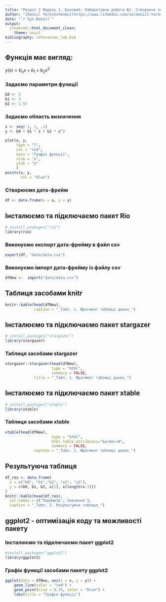 ```yaml
---
title: "Розділ 2 Модуль 1. Базовий. Лабораторна робота №1. Створення основи типового Data Science-проєкту"
author: "[Daniil Tereshchenko](https://www.linkedin.com/in/daniil-tereshchenko/), `r format(Sys.time(), '%Y')`"
date: "`r Sys.Date()`"
output: 
  cleanrmd::html_document_clean:
    theme: axist
bibliography: references_lab.bib
---
```


## Функція має вигляд:

$y(x)=b_ox+b_1+b_2x^2$

### Задаємо параметри функції

```r
b0 <- 2
b1 <- 3
b2 <- 1.57
```

### Задаємо область визначення

```r
x <- seq(-1, 1, .1)
y <- b0 + b1 * x + b2 * x^2

plot(x, y,
     type = "l",
     col = "red",
     main = "Графік функції",
     xlab = "x",
     ylab = "y"
     )
points(x, y,
       col = "blue")
```

### Cтворюємо дата-фрейм

```r
df <- data.frame(x = x, y = y) 
```

## Інсталюємо та підключаємо пакет Rio

```r
# install.packages("rio")
library(rio)
```

### Виконуємо експорт дата-фрейму в файл csv

```r
export(df, "data/data.csv")
```

### Виконуємо імпорт дата-фрейму із файлу csv

```r
dfNew <-  import("data/data.csv")
```

## Таблиця засобами knitr

```r
knitr::kable(head(dfNew),
             caption = "_Табл. 1. Фрагмент таблиці даних_")
```

## Інсталюємо та підключаємо пакет stargazer

```r
# install.packages("stargazer")
library(stargazer)
```

### Таблиця засобами stargazer

```r
stargazer::stargazer(head(dfNew),
                     type = "html",
                     summary = FALSE,
             title = "_Табл. 1. Фрагмент таблиці даних_")

```

## Інсталюємо та підключаємо пакет xtable

```r
# install.packages("xtable")
library(xtable)
```

### Таблиця засобами xtable

```r
xtable(head(dfNew),
                     type = "html",
                     html.table.attributes="border=0",
                     summary = FALSE,
             caption = "_Табл. 1. Фрагмент таблиці даних_")
```

## Результуюча таблиця

```r

df_res <- data.frame(
  x = c("b0", "b1","b2", "x1", "x2"), 
  y = c(b0, b1, b2, x[1], x[length(x-1)])
)
knitr::kable(head(df_res),
  col.names = c('Параметр','Значення'),
  caption = "_Табл. 2. Результуюча таблиця_")
```

## ggplot2 - оптимізація коду та можливості пакету

### Інсталюємо та підключаємо пакет ggplot2

```r
#install.packages("ggplot2")
library(ggplot2)
```

### Графік функції засобами пакету ggplot2

```r
ggplot(data = dfNew, aes(x = x, y = y)) + 
    geom_line(color = "red") + 
    geom_point(size = 0.75, color = "blue") +
    labs(title = "Графік функції")
```
